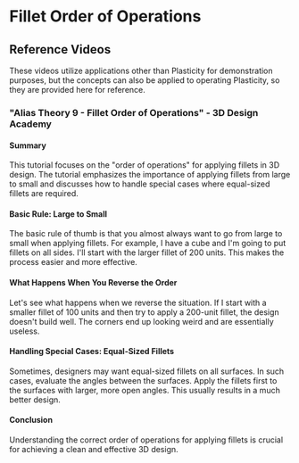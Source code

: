 # Fillet Order of Operations



## Reference Videos

These videos utilize applications other than Plasticity for demonstration purposes, but the concepts can also be applied to operating Plasticity, so they are provided here for reference.

### "Alias Theory 9 - Fillet Order of Operations" - 3D Design Academy

<YouTube videoId="NowFoAGen7k" />

#### Summary
This tutorial focuses on the "order of operations" for applying fillets in 3D design. The tutorial emphasizes the importance of applying fillets from large to small and discusses how to handle special cases where equal-sized fillets are required.

#### Basic Rule: Large to Small
The basic rule of thumb is that you almost always want to go from large to small when applying fillets. For example, I have a cube and I'm going to put fillets on all sides. I'll start with the larger fillet of 200 units. This makes the process easier and more effective.

#### What Happens When You Reverse the Order
Let's see what happens when we reverse the situation. If I start with a smaller fillet of 100 units and then try to apply a 200-unit fillet, the design doesn't build well. The corners end up looking weird and are essentially useless.

#### Handling Special Cases: Equal-Sized Fillets
Sometimes, designers may want equal-sized fillets on all surfaces. In such cases, evaluate the angles between the surfaces. Apply the fillets first to the surfaces with larger, more open angles. This usually results in a much better design.

#### Conclusion
Understanding the correct order of operations for applying fillets is crucial for achieving a clean and effective 3D design. 